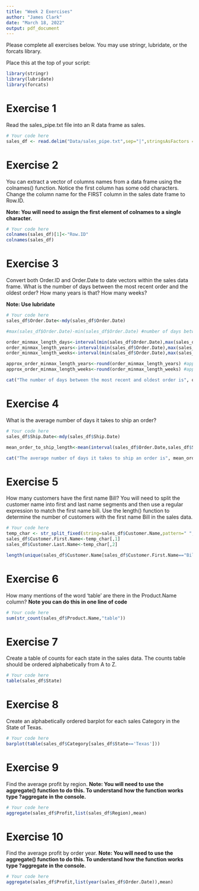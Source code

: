 ```yaml
---
title: "Week 2 Exercises"
author: "James Clark"
date: "March 18, 2022"
output: pdf_document
---
```


Please complete all exercises below. You may use stringr, lubridate, or the forcats library. 

Place this at the top of your script:

```r
library(stringr)
library(lubridate)
library(forcats)
```

# Exercise 1
Read the sales_pipe.txt file into an R data frame as sales. 

```r
# Your code here
sales_df <- read.delim("Data/sales_pipe.txt",sep="|",stringsAsFactors = FALSE,check.names = FALSE)
```

# Exercise 2
You can extract a vector of columns names from a data frame using the colnames() function. Notice the first column has some odd characters. Change the column name for the FIRST column in the sales date frame to Row.ID. 

**Note: You will need to assign the first element of colnames to a single character.**

```r
# Your code here
colnames(sales_df)[1]<-"Row.ID"
colnames(sales_df)
```

# Exercise 3
Convert both Order.ID and Order.Date to date vectors within the sales data frame. What is the number of days between the most recent order and the oldest order?
How many years is that?
How many weeks?

**Note: Use lubridate**

```r
# Your code here
sales_df$Order.Date<-mdy(sales_df$Order.Date)

#max(sales_df$Order.Date)-min(sales_df$Order.Date) #number of days between most recent and oldest orders

order_minmax_length_days<-interval(min(sales_df$Order.Date),max(sales_df$Order.Date))/days(1) #number of days between most recent and oldest orders again
order_minmax_length_years<-interval(min(sales_df$Order.Date),max(sales_df$Order.Date))/years(1) #exact number of years between most recent and oldest orders
order_minmax_length_weeks<-interval(min(sales_df$Order.Date),max(sales_df$Order.Date))/weeks(1) #exact number of weeks between most recent and oldest orders

approx_order_minmax_length_years<-round(order_minmax_length_years) #approximate number of years between most recent and oldest orders
approx_order_minmax_length_weeks<-round(order_minmax_length_weeks) #approximate number of weeks between most recent and oldest orders

cat("The number of days between the most recent and oldest order is", order_minmax_length_days, "days.\nThe number of years between the most recent and oldest order is", order_minmax_length_years, "years (or approximately", approx_order_minmax_length_years, "years).\nThe number of weeks between the most recent and oldest order is", order_minmax_length_weeks, "weeks (or approximately", approx_order_minmax_length_weeks, "weeks).")
```


# Exercise 4
What is the average number of days it takes to ship an order?

```r
# Your code here
sales_df$Ship.Date<-mdy(sales_df$Ship.Date)

mean_order_to_ship_length<-mean(interval(sales_df$Order.Date,sales_df$Ship.Date)/days(1))

cat("The average number of days it takes to ship an order is", mean_order_to_ship_length, "(or roughly", round(mean_order_to_ship_length),"days).")
```


# Exercise 5
How many customers have the first name Bill?
You will need to split the customer name into first and last name segments and then use a regular expression to match the first name bill. Use the length() function to determine the number of customers with the first name Bill in the sales data. 

```r
# Your code here
temp_char <- str_split_fixed(string=sales_df$Customer.Name,pattern=" ",n=2)
sales_df$Customer.First.Name<-temp_char[,1]
sales_df$Customer.Last.Name<-temp_char[,2]

length(unique(sales_df$Customer.Name[sales_df$Customer.First.Name=="Bill"]))
```

# Exercise 6
How many mentions of the word 'table' are there in the Product.Name column? 
**Note you can do this in one line of code**

```r
# Your code here
sum(str_count(sales_df$Product.Name,"table"))
```

# Exercise 7
Create a table of counts for each state in the sales data. The counts table should be ordered alphabetically from A to Z. 

```r
# Your code here
table(sales_df$State)
```

# Exercise 8
Create an alphabetically ordered barplot for each sales Category in the State of Texas. 

```r
# Your code here
barplot(table(sales_df$Category[sales_df$State=='Texas']))
```

# Exercise 9
Find the average profit by region.
**Note: You will need to use the aggregate() function to do this. To understand how the function works type ?aggregate in the console.**

```r
# Your code here
aggregate(sales_df$Profit,list(sales_df$Region),mean)
```

# Exercise 10
Find the average profit by order year. 
**Note: You will need to use the aggregate() function to do this. To understand how the function works type ?aggregate in the console.**

```r
# Your code here
aggregate(sales_df$Profit,list(year(sales_df$Order.Date)),mean)
```

